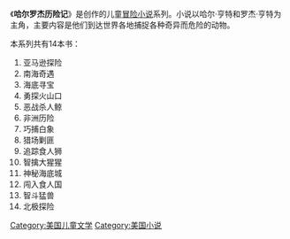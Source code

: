 {{unreferenced|time=2013-12-10T11:20:43+00:00}}
《'''哈尔罗杰历险记'''》是{{link-en|Willard Price}}创作的儿童[[冒险小说|冒险小说]]系列。小说以哈尔·亨特和罗杰·亨特为主角，主要内容是他们到达世界各地捕捉各种奇异而危险的动物。

本系列共有14本书：
#亚马逊探险
#南海奇遇
#海底寻宝
#勇探火山口
#恶战杀人鲸
#非洲历险
#巧捕白象
#猎场剿匪
#追踪食人狮
#智擒大猩猩
#神秘海底城
#闯入食人国
#智斗猛兽
#北极探险

{{novel-stub}}

[[Category:美国儿童文学|Category:美国儿童文学]]
[[Category:美国小说|Category:美国小说]]